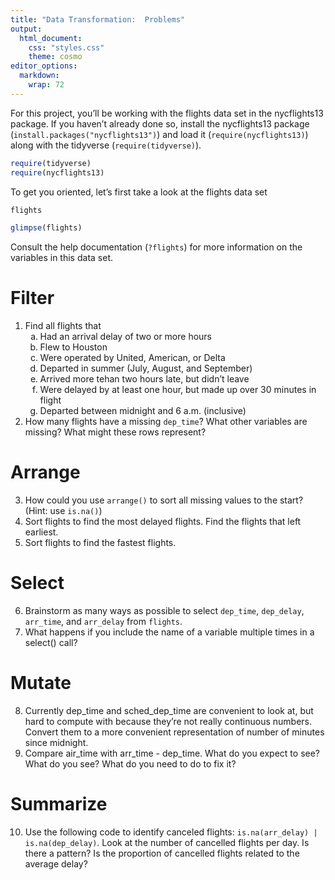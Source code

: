 ```yaml
---
title: "Data Transformation:  Problems"
output:
  html_document:
    css: "styles.css"
    theme: cosmo
editor_options: 
  markdown: 
    wrap: 72
---
```


```{=html}
<style>
.list-group-item.active, .list-group-item.active:focus, .list-group-item.active:hover {
    background-color: #a6873b;
    color: black;
    font-weight: bold;
}
</style>
```
```{=html}
<style>
  .nav-pills>li>a:hover, .nav-pills>li>a:focus, .nav-pills>li.active>a,     .nav-pills>li.active>a:hover, .nav-pills>li.active>a:focus{
     background-color: #a6873b;
     font-weight: bold;
          color: black;
     }
</style>
```
```{=html}
<style>
  .nav-pills>li>a {
     color: black;
     }
</style>
```
```{=html}
<style>
  a {
     color: #a6873b;
     text-decoration: none;
     }
</style>
```
```{=html}
<style>
  a:hover {
     color: #a6873b;
     font-weight: bold;
     }
</style>
```




For this project, you'll be working with the flights data set in the nycflights13 package.  If you haven't already done so, install the nycflights13 package (`install.packages("nycflights13")`) and load it (`require(nycflights13)`) along with the tidyverse (`require(tidyverse)`).

```r
require(tidyverse)
require(nycflights13)
```


To get you oriented, let's first take a look at the flights data set

```r
flights
```


```r
glimpse(flights)
```

Consult the help documentation (`?flights`) for more information on the variables in this data set.

# Filter 

1. Find all flights that
   a. Had an arrival delay of two or more hours
   b. Flew to Houston
   c. Were operated by United, American, or Delta
   d. Departed in summer (July, August, and September)
   e. Arrived more tehan two hours late, but didn't leave
   f. Were delayed by at least one hour, but made up over 30 minutes in flight
   g. Departed between midnight and 6 a.m. (inclusive)
2. How many flights have a missing `dep_time`?  What other variables are missing?  What might these rows represent?

# Arrange

3.  How could you use `arrange()` to sort all missing values to the start? (Hint:  use `is.na()`)
4.  Sort flights to find the most delayed flights.  Find the flights that left earliest.
5.  Sort flights to find the fastest flights.

# Select

6. Brainstorm as many ways as possible to select `dep_time`, `dep_delay`, `arr_time`, and `arr_delay` from `flights`.
7. What happens if you include the name of a variable multiple times in a select() call?

# Mutate

8. Currently dep_time and sched_dep_time are convenient to look at, but hard to compute with because they’re not really continuous numbers. Convert them to a more convenient representation of number of minutes since midnight.
9. Compare air_time with arr_time - dep_time. What do you expect to see? What do you see? What do you need to do to fix it?

# Summarize

10.  Use the following code to identify canceled flights: `is.na(arr_delay) | is.na(dep_delay)`.  Look at the number of cancelled flights per day. Is there a pattern? Is the proportion of cancelled flights related to the average delay?
